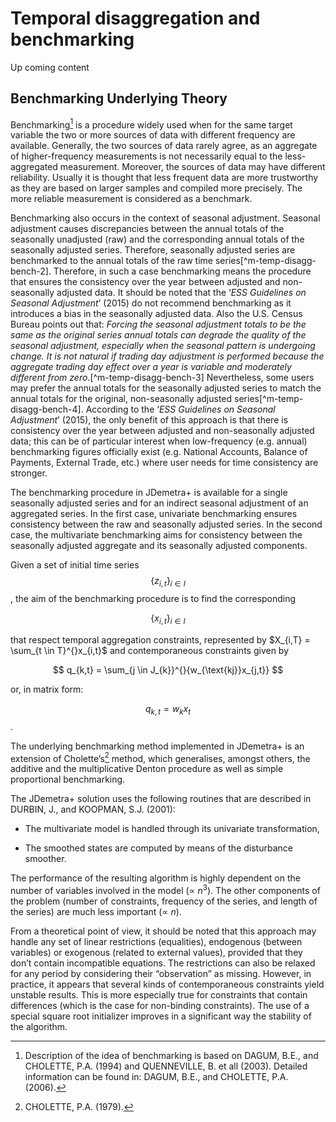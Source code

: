 # Temporal disaggregation and benchmarking {.unnumbered #m-bench}

Up coming content 

## Benchmarking Underlying Theory

Benchmarking[^m-temp-disagg-bench-1] is a procedure widely used when for the same target variable the two or more sources of data with different frequency are available. Generally, the two sources of data rarely agree, as an aggregate of higher-frequency measurements is not necessarily equal to the less-aggregated measurement. Moreover, the sources of data may have different reliability. Usually it is thought that less frequent data are more trustworthy as they are based on larger samples and compiled more precisely. The more reliable measurement is considered as a benchmark.

[^m-temp-disagg-bench-1]: Description of the idea of benchmarking is based on DAGUM, B.E., and CHOLETTE, P.A. (1994) and QUENNEVILLE, B. et all (2003). Detailed information can be found in: DAGUM, B.E., and CHOLETTE, P.A. (2006).

Benchmarking also occurs in the context of seasonal adjustment. Seasonal adjustment causes discrepancies between the annual totals of the seasonally unadjusted (raw) and the corresponding annual totals of the seasonally adjusted series. Therefore, seasonally adjusted series are benchmarked to the annual totals of the raw time series[^m-temp-disagg-bench-2]. Therefore, in such a case benchmarking means the procedure that ensures the consistency over the year between adjusted and non-seasonally adjusted data. It should be noted that the '*ESS Guidelines on Seasonal Adjustment*' (2015) do not recommend benchmarking as it introduces a bias in the seasonally adjusted data. Also the U.S. Census Bureau points out that: *Forcing the seasonal adjustment totals to be the same as the original series annual totals can degrade the quality of the seasonal adjustment, especially when the seasonal pattern is undergoing change. It is not natural if trading day adjustment is performed because the aggregate trading day effect over a year is variable and moderately different from zero*.[^m-temp-disagg-bench-3] Nevertheless, some users may prefer the annual totals for the seasonally adjusted series to match the annual totals for the original, non-seasonally adjusted series[^m-temp-disagg-bench-4]. According to the '*ESS Guidelines on Seasonal Adjustment*' (2015), the only benefit of this approach is that there is consistency over the year between adjusted and non-seasonally adjusted data; this can be of particular interest when low-frequency (e.g. annual) benchmarking figures officially exist (e.g. National Accounts, Balance of Payments, External Trade, etc.) where user needs for time consistency are stronger.



The benchmarking procedure in JDemetra+ is available for a single seasonally adjusted series and for an indirect seasonal adjustment of an aggregated series. In the first case, univariate benchmarking ensures consistency between the raw and seasonally adjusted series. In the second case, the multivariate benchmarking aims for consistency between the seasonally adjusted aggregate and its seasonally adjusted components.

Given a set of initial time series $$\left\{ z_{i,t} \right\}_{i \in I}$$, the aim of the benchmarking procedure is to find the corresponding 

$$
\left\{ x_{i,t} \right\}_{i \in I}
$$

that respect temporal aggregation constraints, represented by $X_{i,T} = \sum_{t \in T}^{}x_{i,t}$ and contemporaneous constraints given by 

$$
q_{k,t} = \sum_{j \in J_{k}}^{}{w_{\text{kj}}x_{j,t}}
$$

or, in matrix form:

$$
q_{k,t} = w_{k}x_{t}
$$
.

The underlying benchmarking method implemented in JDemetra+ is an extension of Cholette's[^m-temp-disagg-bench-5] method, which generalises, amongst others, the additive and the multiplicative Denton procedure as well as simple proportional benchmarking.

[^m-temp-disagg-bench-5]: CHOLETTE, P.A. (1979).

The JDemetra+ solution uses the following routines that are described in DURBIN, J., and KOOPMAN, S.J. (2001):

-   The multivariate model is handled through its univariate transformation,

-   The smoothed states are computed by means of the disturbance smoother.

The performance of the resulting algorithm is highly dependent on the number of variables involved in the model ($\propto \ n^{3}$). The other components of the problem (number of constraints, frequency of the series, and length of the series) are much less important ($\propto \ n$).

From a theoretical point of view, it should be noted that this approach may handle any set of linear restrictions (equalities), endogenous (between variables) or exogenous (related to external values), provided that they don't contain incompatible equations. The restrictions can also be relaxed for any period by considering their "observation" as missing. However, in practice, it appears that several kinds of contemporaneous constraints yield unstable results. This is more especially true for constraints that contain differences (which is the case for non-binding constraints). The use of a special square root initializer improves in a significant way the stability of the algorithm.
